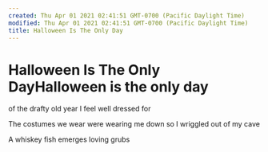 ```yaml
---
created: Thu Apr 01 2021 02:41:51 GMT-0700 (Pacific Daylight Time)
modified: Thu Apr 01 2021 02:41:51 GMT-0700 (Pacific Daylight Time)
title: Halloween Is The Only Day
---
```

# Halloween Is The Only DayHalloween is the only day
of the drafty old year
I feel well dressed for

The costumes we wear
were wearing me down
so I wriggled out of my cave

A whiskey fish emerges
loving grubs